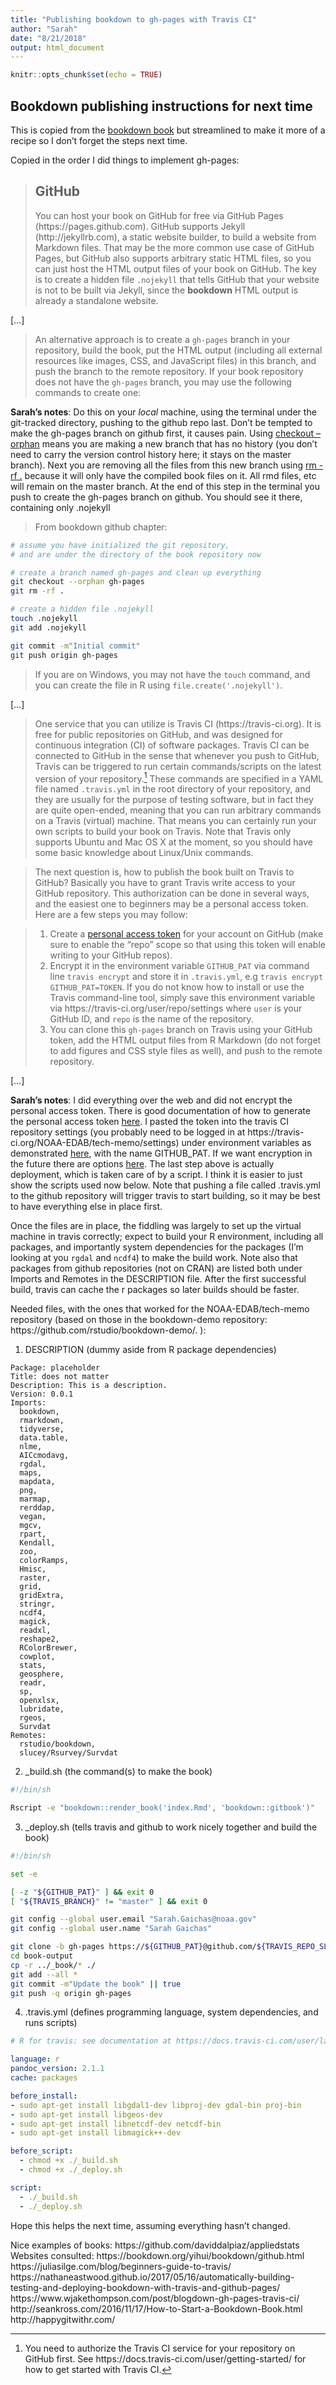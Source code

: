```yaml
---
title: "Publishing bookdown to gh-pages with Travis CI"
author: "Sarah"
date: "8/21/2018"
output: html_document
---
```


```r
knitr::opts_chunk$set(echo = TRUE)
```

## Bookdown publishing instructions for next time

This is copied from the [bookdown book](https://bookdown.org/yihui/bookdown/github.html) but streamlined to make it more of a recipe so I don't forget the steps next time. 

Copied in the order I did things to implement gh-pages:

>## GitHub
>
>You can host your book on GitHub\index{GitHub} for free via GitHub Pages (https://pages.github.com). GitHub supports Jekyll (http://jekyllrb.com), a static website builder, to build a website from Markdown files. That may be the more common use case of GitHub Pages, but GitHub also supports arbitrary static HTML files, so you can just host the HTML output files of your book on GitHub. The key is to create a hidden file `.nojekyll` that tells GitHub that your website is not to be built via Jekyll, since the **bookdown** HTML output is already a standalone website. 

[...]

>An alternative approach is to create a `gh-pages` branch in your repository, build the book, put the HTML output (including all external resources like images, CSS, and JavaScript files) in this branch, and push the branch to the remote repository. If your book repository does not have the `gh-pages` branch, you may use the following commands to create one:

**Sarah's notes**: Do this on your _local_ machine, using the terminal under the git-tracked directory, pushing to the github repo last. Don't be tempted to make the gh-pages branch on github first, it causes pain. Using [checkout --orphan](https://git-scm.com/docs/git-checkout) means you are making a new branch that has no history (you don't need to carry the version control history here; it stays on the master branch). Next you are removing all the files from this new branch using [rm -rf .](https://git-scm.com/docs/git-rm) because it will only have the compiled book files on it. All rmd files, etc will remain on the master branch. At the end of this step in the terminal you push to create the gh-pages branch on github. You should see it there, containing only .nojekyll

>
>From bookdown github chapter:
>    
```bash
# assume you have initialized the git repository,
# and are under the directory of the book repository now

# create a branch named gh-pages and clean up everything
git checkout --orphan gh-pages
git rm -rf .

# create a hidden file .nojekyll
touch .nojekyll
git add .nojekyll

git commit -m"Initial commit"
git push origin gh-pages
```
>    
>
>If you are on Windows, you may not have the `touch` command, and you can create the file in R using `file.create('.nojekyll')`.

[...]

>One service that you can utilize is Travis CI (https://travis-ci.org).\index{Travis CI} It is free for public repositories on GitHub, and was designed for continuous integration (CI) of software packages. Travis CI can be connected to GitHub in the sense that whenever you push to GitHub, Travis can be triggered to run certain commands/scripts on the latest version of your repository.^[You need to authorize the Travis CI service for your repository on GitHub first. See https://docs.travis-ci.com/user/getting-started/ for how to get started with Travis CI.] These commands are specified in a YAML file named `.travis.yml` in the root directory of your repository, and they are usually for the purpose of testing software, but in fact they are quite open-ended, meaning that you can run arbitrary commands on a Travis (virtual) machine. That means you can certainly run your own scripts to build your book on Travis. Note that Travis only supports Ubuntu and Mac OS X at the moment, so you should have some basic knowledge about Linux/Unix commands.

>The next question is, how to publish the book built on Travis to GitHub? Basically you have to grant Travis write access to your GitHub repository. This authorization can be done in several ways, and the easiest one to beginners may be a personal access token. Here are a few steps you may follow:

>1. Create a [personal access token](http://bit.ly/2cEBYWB) for your account on GitHub (make sure to enable the "repo" scope so that using this token will enable writing to your GitHub repos).
>1. Encrypt it in the environment variable `GITHUB_PAT` via command line `travis encrypt` and store it in `.travis.yml`, 
e.g `travis encrypt GITHUB_PAT=TOKEN`. If you do not know how to install or use the Travis command-line tool, simply save this environment variable via https://travis-ci.org/user/repo/settings where `user` is your GitHub ID, and `repo` is the name of the repository.
>1. You can clone this `gh-pages` branch on Travis using your GitHub token, add the HTML output files from R Markdown (do not forget to add figures and CSS style files as well), and push to the remote repository.

[...]

**Sarah's notes**: I did everything over the web and did not encrypt the personal access token. There is good documentation of how to generate the personal access token [here](https://help.github.com/articles/creating-a-personal-access-token-for-the-command-line/). I pasted the token into the travis CI repository settings (you probably need to be logged in at https://travis-ci.org/NOAA-EDAB/tech-memo/settings) under environment variables as demonstrated [here](https://docs.travis-ci.com/user/environment-variables#Defining-Variables-in-Repository-Settings), with the name GITHUB_PAT. If we want encryption in the future there are options [here](https://docs.travis-ci.com/user/encryption-keys). The last step above is actually deployment, which is taken care of by a script. I think it is easier to just show the scripts used now below. Note that pushing a file called .travis.yml to the github repository will trigger travis to start building, so it may be best to have everything else in place first.

Once the files are in place, the fiddling was largely to set up the virtual machine in travis correctly; expect to build your R environment, including all packages, and importantly system dependencies for the packages (I'm looking at you `rgdal` and `ncdf4`) to make the build work. Note also that packages from github repositories (not on CRAN) are listed both under Imports and Remotes in the DESCRIPTION file. After the first successful build, travis can cache the r packages so later builds should be faster.

Needed files, with the ones that worked for the NOAA-EDAB/tech-memo repository (based on those in the bookdown-demo repository: https://github.com/rstudio/bookdown-demo/. ):

1. DESCRIPTION (dummy aside from R package dependencies)

```dcf
Package: placeholder
Title: does not matter
Description: This is a description. 
Version: 0.0.1
Imports: 
  bookdown, 
  rmarkdown,
  tidyverse,
  data.table,
  nlme,
  AICcmodavg,
  rgdal,
  maps,
  mapdata,
  png,
  marmap,
  rerddap,
  vegan,
  mgcv,
  rpart,
  Kendall,
  zoo,
  colorRamps,
  Hmisc,
  raster,
  grid,
  gridExtra,
  stringr,
  ncdf4,
  magick,
  readxl,
  reshape2,
  RColorBrewer,
  cowplot,
  stats,
  geosphere,
  readr,
  sp,
  openxlsx,
  lubridate, 
  rgeos,
  Survdat
Remotes: 
  rstudio/bookdown,
  slucey/Rsurvey/Survdat
```

2. _build.sh (the command(s) to make the book)

```bash
#!/bin/sh

Rscript -e "bookdown::render_book('index.Rmd', 'bookdown::gitbook')"
```

3. _deploy.sh (tells travis and github to work nicely together and build the book)

```bash
#!/bin/sh

set -e

[ -z "${GITHUB_PAT}" ] && exit 0
[ "${TRAVIS_BRANCH}" != "master" ] && exit 0

git config --global user.email "Sarah.Gaichas@noaa.gov"
git config --global user.name "Sarah Gaichas"

git clone -b gh-pages https://${GITHUB_PAT}@github.com/${TRAVIS_REPO_SLUG}.git book-output
cd book-output
cp -r ../_book/* ./
git add --all *
git commit -m"Update the book" || true
git push -q origin gh-pages
```

4. .travis.yml (defines programming language, system dependencies, and runs scripts)

```yaml
# R for travis: see documentation at https://docs.travis-ci.com/user/languages/r

language: r
pandoc_version: 2.1.1
cache: packages

before_install:
- sudo apt-get install libgdal1-dev libproj-dev gdal-bin proj-bin
- sudo apt-get install libgeos-dev
- sudo apt-get install libnetcdf-dev netcdf-bin
- sudo apt-get install libmagick++-dev

before_script:
  - chmod +x ./_build.sh
  - chmod +x ./_deploy.sh

script:
  - ./_build.sh
  - ./_deploy.sh
```

Hope this helps the next time, assuming everything hasn't changed.

Nice examples of books: https://github.com/daviddalpiaz/appliedstats  
Websites consulted: https://bookdown.org/yihui/bookdown/github.html  
https://juliasilge.com/blog/beginners-guide-to-travis/  
https://nathaneastwood.github.io/2017/05/16/automatically-building-testing-and-deploying-bookdown-with-travis-and-github-pages/  
https://www.wjakethompson.com/post/blogdown-gh-pages-travis-ci/  
http://seankross.com/2016/11/17/How-to-Start-a-Bookdown-Book.html  
http://happygitwithr.com/  



